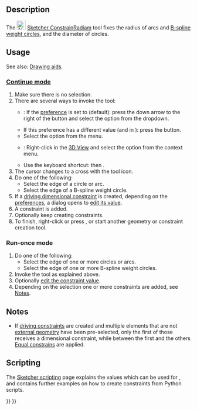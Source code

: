 <languages/>
<translate>

<!--T:7-->
{{Docnav
|[[Sketcher_ConstrainDistance|Distance]]
|[[Sketcher_ConstrainRadius|Radius]]
|[[Sketcher_Workbench|Sketcher]]
|IconL=Sketcher_ConstrainDistance.svg
|IconR=Sketcher_ConstrainRadius.svg
|IconC=Workbench_Sketcher.svg
}}

<!--T:1-->
{{GuiCommand
|Name=Sketcher ConstrainRadiam
|MenuLocation=Sketch → Sketcher constraints → Constrain auto radius/diameter
|Workbenches=[[Sketcher_Workbench|Sketcher]]
|Shortcut={{KEY|K}} {{KEY|S}}
|Version=0.20
|SeeAlso=[[Sketcher_ConstrainRadius|Sketcher ConstrainRadius]], [[Sketcher_ConstrainDiameter|Sketcher ConstrainDiameter]]
}}

==Description== <!--T:2-->

<!--T:6-->
The [[Image:Sketcher_ConstrainRadiam.svg|24px]] [[Sketcher_ConstrainRadiam|Sketcher ConstrainRadiam]] tool fixes the radius of arcs and [[Sketcher_CreateBSpline#Notes|B-spline weight circles]], and the diameter of circles.

==Usage== <!--T:3-->

<!--T:11-->
See also: [[Sketcher_Workbench#Drawing_aids|Drawing aids]].

===[[Sketcher_Workbench#Continue_modes|Continue mode]]=== <!--T:12-->

<!--T:4-->
# Make sure there is no selection.
# There are several ways to invoke the tool:
#* {{Version|1.0}}: If the {{MenuCommand|Dimensioning constraints}} [[Sketcher_Preferences#General|preference]] is set to {{Value|Single tool}} (default): press the down arrow to the right of the {{Button|[[Image:Sketcher_Dimension.svg||x16px]][[Image:Toolbar_flyout_arrow.svg|x16px]]}} button and select the {{MenuCommand|[[Image:Sketcher_ConstrainRadiam.svg|16px]] Constrain auto radius/diameter}} option from the dropdown.
#* If this preference has a different value (and in {{VersionMinus|0.21}}): press the {{Button|[[Image:Sketcher_ConstrainRadiam.svg|16px]] [[Sketcher_ConstrainRadiam|Constrain auto radius/diameter]]}} button.
#* Select the {{MenuCommand|Sketch → Sketcher constraints → [[Image:Sketcher_ConstrainRadiam.svg|16px]] Constrain auto radius/diameter}} option from the menu.
#* {{Version|1.0}}: Right-click in the [[3D_View|3D View]] and select the {{MenuCommand|Dimension → [[Image:Sketcher_ConstrainRadiam.svg|16px]] Constrain auto radius/diameter}} option from the context menu.
#* Use the keyboard shortcut: {{KEY|K}} then {{KEY|S}}.
# The cursor changes to a cross with the tool icon.
# Do one of the following:
#* Select the edge of a circle or arc.
#* Select the edge of a B-spline weight circle.
# If a [[Sketcher_ToggleDrivingConstraint|driving dimensional constraint]] is created, depending on the [[Sketcher_Preferences#Display|preferences]], a dialog opens to [[Sketcher_Workbench#Edit_constraints|edit its value]].
# A constraint is added.
# Optionally keep creating constraints.
# To finish, right-click or press {{KEY|Esc}}, or start another geometry or constraint creation tool.

===Run-once mode=== <!--T:13-->

<!--T:14-->
# Do one of the following:
#* Select the edge of one or more circles or arcs.
#* Select the edge of one or more B-spline weight circles.
# Invoke the tool as explained above.
# Optionally [[Sketcher_Workbench#Edit_constraints|edit the constraint value]].
# Depending on the selection one or more constraints are added, see [[#Notes|Notes]].

==Notes== <!--T:15-->

<!--T:16-->
* If [[Sketcher_ToggleDrivingConstraint|driving constraints]] are created and multiple elements that are not [[Sketcher_External|external geometry]] have been pre-selected, only the first of those receives a dimensional constraint, while between the first and the others [[Sketcher_ConstrainEqual|Equal constrains]] are applied.

== Scripting == <!--T:9-->

</translate>
{{Code|code=
Sketch.addConstraint(Sketcher.Constraint('Radius', ArcOrCircle, App.Units.Quantity('123.0 mm')))
Sketch.addConstraint(Sketcher.Constraint('Diameter', ArcOrCircle, App.Units.Quantity('246.0 mm')))
}}
<translate>

<!--T:10-->
The [[Sketcher_scripting|Sketcher scripting]] page explains the values which can be used for {{incode|ArcOrCircle}}, and contains further examples on how to create constraints from Python scripts.


<!--T:8-->
{{Docnav
|[[Sketcher_ConstrainDistance|Distance]]
|[[Sketcher_ConstrainRadius|Radius]]
|[[Sketcher_Workbench|Sketcher]]
|IconL=Sketcher_ConstrainDistance.svg
|IconR=Sketcher_ConstrainRadius.svg
|IconC=Workbench_Sketcher.svg
}}

</translate>
{{Sketcher_Tools_navi{{#translation:}}}}
{{Userdocnavi{{#translation:}}}}